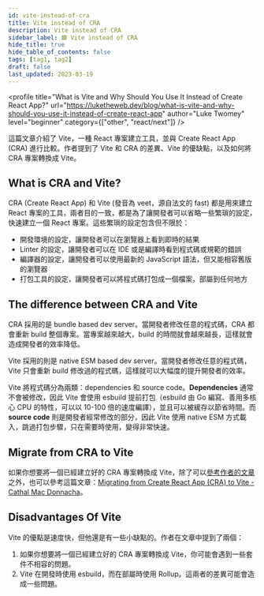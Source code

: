 ```yaml
---
id: vite-instead-of-cra
title: Vite instead of CRA
description: Vite instead of CRA
sidebar_label: 🟩 Vite instead of CRA
hide_title: true
hide_table_of_contents: false
tags: [tag1, tag2]
draft: false
last_updated: 2023-03-19
---
```


<profile
  title="What is Vite and Why Should You Use It Instead of Create React App?"
  url="https://luketheweb.dev/blog/what-is-vite-and-why-should-you-use-it-instead-of-create-react-app"
  author="Luke Twomey"
  level="beginner"
  category={["other", "react/next"]}
/>

這篇文章介紹了 Vite，一種 React 專案建立工具，並與 Create React App (CRA) 進行比較。作者提到了 Vite 和 CRA 的差異、Vite 的優缺點，以及如何將 CRA 專案轉換成 Vite。

## What is CRA and Vite?

CRA (Create React App) 和 Vite (發音為 veet，源自法文的 fast) 都是用來建立 React 專案的工具，兩者目的一致，都是為了讓開發者可以省略一些繁瑣的設定，快速建立一個 React 專案。這些繁瑣的設定包含但不限於：

- 開發環境的設定，讓開發者可以在瀏覽器上看到即時的結果
- Linter 的設定，讓開發者可以在 IDE 或是編譯時看到程式碼或規範的錯誤
- 編譯器的設定，讓開發者可以使用最新的 JavaScript 語法，但又能相容舊版的瀏覽器
- 打包工具的設定，讓開發者可以將程式碼打包成一個檔案，部屬到任何地方

## The difference between CRA and Vite

CRA 採用的是 bundle based dev server。當開發者修改任意的程式碼，CRA 都會重新 build 整個專案。當專案越來越大，build 的時間就會越來越長，這樣就會造成開發者的效率降低。

<fig
  src="/img/reading/other/2023-03-19-vite-instead-of-cra/bundle-based-dev-server.png"
  caption="Bundle based dev server"
/>

Vite 採用的則是 native ESM based dev server。當開發者修改任意的程式碼，Vite 只會重新 build 修改過的程式碼，這樣就可以大幅度的提升開發者的效率。

<fig
  src="/img/reading/other/2023-03-19-vite-instead-of-cra/native-esm-based-dev-server.png"
  caption="Native ESM based dev server"
/>

Vite 將程式碼分為兩類：dependencies 和 source code。**Dependencies** 通常不會被修改，因此 Vite 會使用 esbuild 提前打包（esbuild 由 Go 編寫、善用多核心 CPU 的特性，可以以 10-100 倍的速度編譯），並且可以被緩存以節省時間。而 **source code** 則是開發者經常修改的部分，因此 Vite 使用 native ESM 方式載入，跳過打包步驟，只在需要時使用，變得非常快速。

## Migrate from CRA to Vite

如果你想要將一個已經建立好的 CRA 專案轉換成 Vite，除了可以[參考作者的文章](https://luketheweb.dev/blog/what-is-vite-and-why-should-you-use-it-instead-of-create-react-app)之外，也可以參考這篇文章：[Migrating from Create React App (CRA) to Vite - Cathal Mac Donnacha](https://cathalmacdonnacha.com/migrating-from-create-react-app-cra-to-vite)。

## Disadvantages Of Vite

Vite 的優點是速度快，但他還是有一些小缺點的。作者在文章中提到了兩個：

1. 如果你想要將一個已經建立好的 CRA 專案轉換成 Vite，你可能會遇到一些套件不相容的問題。
2. Vite 在開發時使用 esbuild，而在部屬時使用 Rollup。這兩者的差異可能會造成一些問題。
